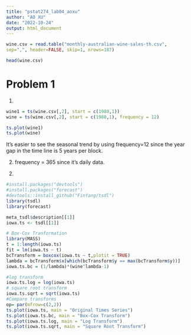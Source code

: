 ```yaml
---
title: "pstat274_lab04_aoxu"
author: "AO XU"
date: "2022-10-24"
output: html_document
---
```


```r
wine.csv = read.table("monthly-australian-wine-sales-th.csv",
sep=",", header=FALSE, skip=1, nrows=187)
```

```r
head(wine.csv)
```
# Problem 1

(1)
```r
wine1 = ts(wine.csv[,2], start = c(1980,1))
wine = ts(wine.csv[,2], start = c(1980,1), frequency = 12)
```

```r
ts.plot(wine1)
ts.plot(wine)
```
It's easier to see the seasonal trend by using frequency=12 since the year gap in the time line is 5 years per block.

(2)
frequency = 365 since it's daily data.

2.

```r
#install.packages("devtools")
#install.packages("forecast")
#devtools::install_github("FinYang/tsdl")
library(tsdl)
library(forecast)
```

```r
meta_tsdl$description[[1]]
iowa.ts <- tsdl[[1]]
```

```r
# Box-Cox Tranformation
library(MASS)
t = 1:length(iowa.ts)
fit = lm(iowa.ts ~ t)
bcTransform = boxcox(iowa.ts ~ t,plotit = TRUE)
lambda = bcTransform$x[which(bcTransform$y == max(bcTransform$y))]
iowa.ts.bc = (1/lambda)*(wine^lambda-1)
```

```r
#log transform
iowa.ts.log = log(iowa.ts)
# square root transform
iowa.ts.sqrt = sqrt(iowa.ts)
#Compare transforms
op= par(mfrow=c(2,2))
ts.plot(iowa.ts, main = "Original Times Series")
ts.plot(iowa.ts.bc, main = "Box-Cox Transform")
ts.plot(iowa.ts.log, main = "Log Transform")
ts.plot(iowa.ts.sqrt, main = "Square Root Transform")
```




